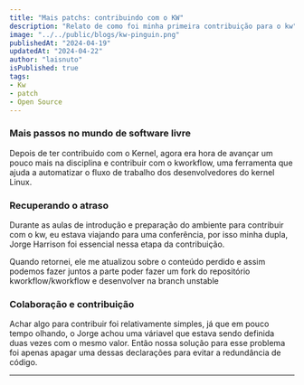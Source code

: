 ```yaml
---
title: "Mais patchs: contribuindo com o KW"
description: "Relato de como foi minha primeira contribuição para o kw"
image: "../../public/blogs/kw-pinguin.png"
publishedAt: "2024-04-19"
updatedAt: "2024-04-22"
author: "laisnuto"
isPublished: true
tags: 
- Kw
- patch
- Open Source
---
```


### Mais passos no mundo de software livre

Depois de ter contribuido com o Kernel, agora era hora de avançar um pouco mais na disciplina e contribuir com o kworkflow,  uma ferramenta que ajuda a automatizar o fluxo de trabalho dos desenvolvedores do kernel Linux.

### Recuperando o atraso

Durante as aulas de introdução e preparação do ambiente para contribuir com o kw, eu estava viajando para uma conferência, por isso minha dupla, Jorge Harrison foi essencial nessa etapa da contribuição. 

Quando retornei, ele me atualizou sobre o conteúdo perdido e assim podemos fazer juntos a parte poder fazer um fork do repositório kworkflow/kworkflow e desenvolver na branch unstable 

### Colaboração e contribuição

Achar algo para contribuir foi relativamente simples, já que em pouco tempo olhando, o Jorge achou uma váriavel  que estava sendo definida duas vezes com o mesmo valor. Então nossa solução para esse problema foi apenas apagar uma dessas declarações para evitar a redundância de código.

---